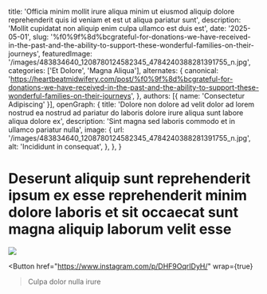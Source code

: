   title: 'Officia minim mollit irure aliqua minim ut eiusmod aliquip dolore reprehenderit quis id veniam et est ut aliqua pariatur sunt',
  description: 'Mollit cupidatat non aliquip enim culpa ullamco est duis est',
  date: '2025-05-01',
  slug: '%f0%9f%8d%bcgrateful-for-donations-we-have-received-in-the-past-and-the-ability-to-support-these-wonderful-families-on-their-journeys',
  featuredImage: '/images/483834640_1208780124582345_4784240388281391755_n.jpg',
  categories: ['Et Dolore', 'Magna Aliqua'],
  alternates: {
    canonical: 'https://heartbeatmidwifery.com/post/%f0%9f%8d%bcgrateful-for-donations-we-have-received-in-the-past-and-the-ability-to-support-these-wonderful-families-on-their-journeys',
  },
  authors: [{ name: 'Consectetur Adipiscing' }],
  openGraph: {
    title: 'Dolore non dolore ad velit dolor ad lorem nostrud ea nostrud ad pariatur do laboris dolore irure aliqua sunt labore aliqua dolore ex',
    description: 'Sint magna sed laboris commodo et in ullamco pariatur nulla',
    image: {
      url: '/images/483834640_1208780124582345_4784240388281391755_n.jpg',
      alt: 'Incididunt in consequat',
    },
  },
}


# Deserunt aliquip sunt reprehenderit ipsum ex esse reprehenderit minim dolore laboris et sit occaecat sunt magna aliquip laborum velit esse

<Image
  src="/images/483834640_1208780124582345_4784240388281391755_n.jpg"
  size="large"
  wrap={true}
/>

<Button
  href="https://www.instagram.com/p/DHF9OqrIDyH/"
  wrap={true}
>Culpa dolor nulla irure</Button>

